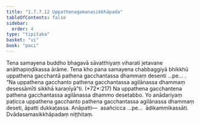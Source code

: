 ```yaml
---
title: "1.7.7.12 Uppathenagamanasikkhāpada"
tableOfContents: false
sidebar:
  order: 4
type: "tipitaka"
basket: "vi"
book: "paci"
---
```



<DynamicBreadcrumb />

<Division number="650" book="paci" bookNo="2" page="269">

<Paragraph number="2067" book="paci">
Tena samayena buddho bhagavā sāvatthiyaṃ viharati jetavane anāthapiṇḍikassa ārāme. Tena kho pana samayena chabbaggiyā bhikkhū uppathena gacchantā pathena gacchantassa dhammaṃ desenti …pe… .
</Paragraph>

<Paragraph number="2068" book="paci">
<Emphasis>“Na uppathena gacchanto pathena gacchantassa agilānassa dhammaṃ desessāmīti sikkhā karaṇīyā”</Emphasis>ti. (*72*:<Emphasis>217</Emphasis>)
</Paragraph>

<Paragraph number="2069" book="paci">
Na uppathena gacchantena pathena gacchantassa agilānassa dhammo desetabbo. Yo anādariyaṃ paṭicca uppathena gacchanto pathena gacchantassa agilānassa dhammaṃ deseti, āpatti dukkaṭassa.
</Paragraph>

<Paragraph number="2070" book="paci">
Anāpatti—  asañcicca …pe…  ādikammikassāti.

</Paragraph>
</Division>

<Paragraph number="2071" type="center" book="paci">
Dvādasamasikkhāpadaṃ niṭṭhitaṃ.
</Paragraph>